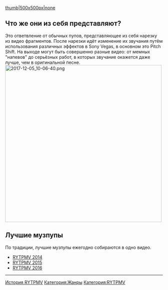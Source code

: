 [[Файл:Hdq460G7IFM.jpg|thumb|500x500px|none]]
==Что же они из себя представляют?==
Это ответвление от обычных пупов, представляющее из себя нарезку из видео фрагментов. После нарезки идёт изменение их звучания путём использования различных эффектов в Sony Vegas, в основном это Pitch Shift. На выходе могут быть совершенно разные видео: от мемных "напевов" до серьёзных работ, в которых звучание окажется даже лучше, чем в оригинальной песне.
[[File:2017-12-05 10-06-40.png|none|thumb|500x500px]]
==Лучшие музпупы==
По традиции, лучшие музпупы ежегодно собираются в одно видео. 
*[https://www.youtube.com/watch?v=PTQCsMaZ9VI RYTPMV 2014]
*[https://www.youtube.com/watch?v=IfUQSom0c2w RYTPMV 2015]
*[https://www.youtube.com/watch?v=_Xjdk2m9EHc&t=160s RYTPMV 2016]

----
[[История RYTPMV]]
[[Категория:Жанры]]
[[Категория:RYTPMV]]